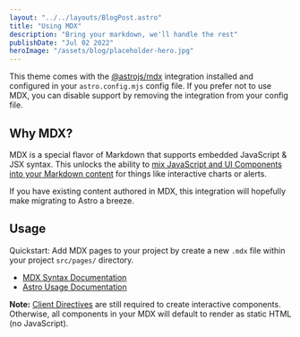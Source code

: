 ```yaml
---
layout: "../../layouts/BlogPost.astro"
title: "Using MDX"
description: "Bring your markdown, we'll handle the rest"
publishDate: "Jul 02 2022"
heroImage: "/assets/blog/placeholder-hero.jpg"
---
```


This theme comes with the [@astrojs/mdx](https://docs.astro.build/en/guides/integrations-guide/mdx/) integration installed and configured in your `astro.config.mjs` config file. If you prefer not to use MDX, you can disable support by removing the integration from your config file.

## Why MDX?

MDX is a special flavor of Markdown that supports embedded JavaScript & JSX syntax. This unlocks the ability to [mix JavaScript and UI Components into your Markdown content](https://docs.astro.build/en/guides/markdown-content/#mdx-features) for things like interactive charts or alerts. 

If you have existing content authored in MDX, this integration will hopefully make migrating to Astro a breeze.


## Usage

Quickstart: Add MDX pages to your project by create a new `.mdx` file within your project `src/pages/` directory. 

- [MDX Syntax Documentation](https://mdxjs.com/docs/what-is-mdx)
- [Astro Usage Documentation](https://docs.astro.build/en/guides/markdown-content/#markdown-and-mdx-pages)

**Note:** [Client Directives](https://docs.astro.build/en/reference/directives-reference/#client-directives) are still required to create interactive components. Otherwise, all components in your MDX will default to render as static HTML (no JavaScript). 
